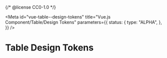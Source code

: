 {/* @license CC0-1.0 */}


<Meta
  id="vue-table--design-tokens"
  title="Vue.js Component/Table/Design Tokens"
  parameters={{
    status: {
      type: "ALPHA",
    },
  }}
/>

# Table Design Tokens

<ComponentTokensSection tokens={tokens} definition={tokensDefinition} component="utrecht-table" />

